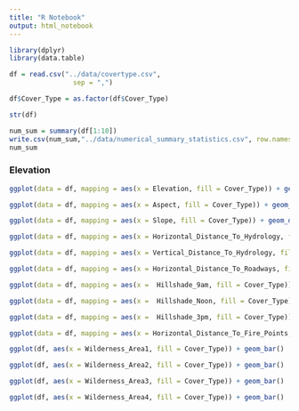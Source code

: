 ```yaml
---
title: "R Notebook"
output: html_notebook
---
```


```r
library(dplyr)
library(data.table)
```


```r
df = read.csv("../data/covertype.csv",
                sep = ",")
```

```r
df$Cover_Type = as.factor(df$Cover_Type)
```

```r
str(df)
```

```r
num_sum = summary(df[1:10])
write.csv(num_sum,"../data/numerical_summary_statistics.csv", row.names = FALSE)
num_sum
```

### Elevation
```r
ggplot(data = df, mapping = aes(x = Elevation, fill = Cover_Type)) + geom_density(alpha=0.3)
```


```r
ggplot(data = df, mapping = aes(x = Aspect, fill = Cover_Type)) + geom_density(alpha=0.3)
```

```r
ggplot(data = df, mapping = aes(x = Slope, fill = Cover_Type)) + geom_density(alpha=0.3)
```

```r
ggplot(data = df, mapping = aes(x = Horizontal_Distance_To_Hydrology, fill = Cover_Type)) + geom_density(alpha=0.3)
```

```r
ggplot(data = df, mapping = aes(x = Vertical_Distance_To_Hydrology, fill = Cover_Type)) + geom_density(alpha=0.3)
```

```r
ggplot(data = df, mapping = aes(x = Horizontal_Distance_To_Roadways, fill = Cover_Type)) + geom_density(alpha=0.3)
```

```r
ggplot(data = df, mapping = aes(x =  Hillshade_9am, fill = Cover_Type)) + geom_density(alpha=0.3)
```

```r
ggplot(data = df, mapping = aes(x =  Hillshade_Noon, fill = Cover_Type)) + geom_density(alpha=0.3)
```

```r
ggplot(data = df, mapping = aes(x =  Hillshade_3pm, fill = Cover_Type)) + geom_density(alpha=0.3)
```

```r
ggplot(data = df, mapping = aes(x = Horizontal_Distance_To_Fire_Points, fill = Cover_Type)) + geom_density(alpha=0.3)
```

```r
ggplot(df, aes(x = Wilderness_Area1, fill = Cover_Type)) + geom_bar()
```

```r
ggplot(df, aes(x = Wilderness_Area2, fill = Cover_Type)) + geom_bar()
```

```r
ggplot(df, aes(x = Wilderness_Area3, fill = Cover_Type)) + geom_bar()
```

```r
ggplot(df, aes(x = Wilderness_Area4, fill = Cover_Type)) + geom_bar()
```


































